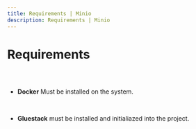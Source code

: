 ```yaml
---
title: Requirements | Minio
description: Requirements | Minio
---
```



<Meta title="Minio Plugin Docs/Requirements" />

# Requirements

##

<br />

- **Docker** Must be installed on the system.

<br />

- **Gluestack** must be installed and initialiazed into the project.
